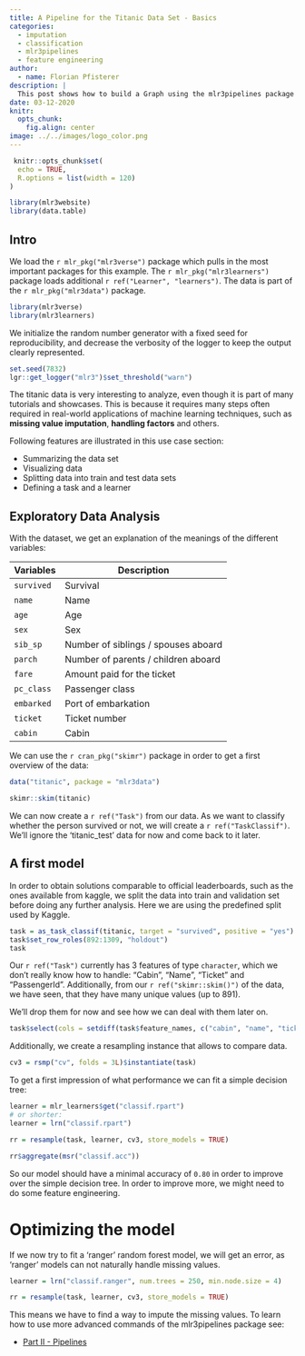 ```yaml
---
title: A Pipeline for the Titanic Data Set - Basics
categories:
  - imputation
  - classification
  - mlr3pipelines
  - feature engineering
author:
  - name: Florian Pfisterer
description: |
  This post shows how to build a Graph using the mlr3pipelines package on the "titanic" dataset.
date: 03-12-2020
knitr:
  opts_chunk:
    fig.align: center
image: ../../images/logo_color.png
---
```


```r
 knitr::opts_chunk$set(
  echo = TRUE,
  R.options = list(width = 120)
)

library(mlr3website)
library(data.table)
```

## Intro

We load the `r mlr_pkg("mlr3verse")` package which pulls in the most important packages for this example.
The `r mlr_pkg("mlr3learners")` package loads additional `r ref("Learner", "learners")`.
The data is part of the `r mlr_pkg("mlr3data")`  package.

```r
library(mlr3verse)
library(mlr3learners)
```

We initialize the random number generator with a fixed seed for reproducibility, and decrease the verbosity of the logger to keep the output clearly represented.

```r
set.seed(7832)
lgr::get_logger("mlr3")$set_threshold("warn")
```

The titanic data is very interesting to analyze, even though it is part of many tutorials
and showcases.
This is because it requires many steps often required in real-world applications of machine
learning techniques, such as **missing value imputation**, **handling factors** and others.

Following features are illustrated in this use case section:

* Summarizing the data set
* Visualizing data
* Splitting data into train and test data sets
* Defining a task and a learner

## Exploratory Data Analysis

With the dataset, we get an explanation of the meanings of the different variables:

| Variables  | Description                         |
| ---------- | ----------------------------------- |
| `survived` | Survival                            |
| `name`     | Name                                |
| `age`      | Age                                 |
| `sex`      | Sex                                 |
| `sib_sp`   | Number of siblings / spouses aboard |
| `parch`    | Number of parents / children aboard |
| `fare`     | Amount paid for the ticket          |
| `pc_class` | Passenger class                     |
| `embarked` | Port of embarkation                 |
| `ticket`   | Ticket number                       |
| `cabin`    | Cabin                               |

We can use the `r cran_pkg("skimr")` package in order to get a first overview of the data:

```r
data("titanic", package = "mlr3data")

skimr::skim(titanic)
```

We can now create a `r ref("Task")` from our data.
As we want to classify whether the person survived or not, we will create a
`r ref("TaskClassif")`. We'll ignore the 'titanic_test' data for now and come back to it later.

## A first model

In order to obtain solutions comparable to official leaderboards, such as the ones available from kaggle, we split the data into train and validation set before doing any further analysis.
Here we are using the predefined split used by Kaggle.

```r
task = as_task_classif(titanic, target = "survived", positive = "yes")
task$set_row_roles(892:1309, "holdout")
task
```

Our `r ref("Task")` currently has $3$ features of type `character`, which we don't really know how  to handle:
"Cabin", "Name", "Ticket" and "PassengerId".
Additionally, from our `r ref("skimr::skim()")` of the data, we have seen, that they have many unique values (up to 891).

We'll drop them for now and see how we can deal with them later on.

```r
task$select(cols = setdiff(task$feature_names, c("cabin", "name", "ticket")))
```

Additionally, we create a resampling instance that allows to compare data.

```r
cv3 = rsmp("cv", folds = 3L)$instantiate(task)
```

To get a first impression of what performance we can fit a simple decision tree:

```r
learner = mlr_learners$get("classif.rpart")
# or shorter:
learner = lrn("classif.rpart")

rr = resample(task, learner, cv3, store_models = TRUE)

rr$aggregate(msr("classif.acc"))
```

So our model should have a minimal accuracy of `0.80` in order to improve over the simple decision tree.
In order to improve more, we might need to do some feature engineering.

# Optimizing the model

If we now try to fit a 'ranger' random forest model, we will get an error,
as 'ranger' models can not naturally handle missing values.

```r
learner = lrn("classif.ranger", num.trees = 250, min.node.size = 4)

rr = resample(task, learner, cv3, store_models = TRUE)
```

This means we have to find a way to impute the missing values.
To learn how to use more advanced commands of the mlr3pipelines package see:

* [Part II - Pipelines](https://mlr3gallery.mlr-org.com/posts/2020-04-27-mlr3pipelines-Imputation-titanic/)
